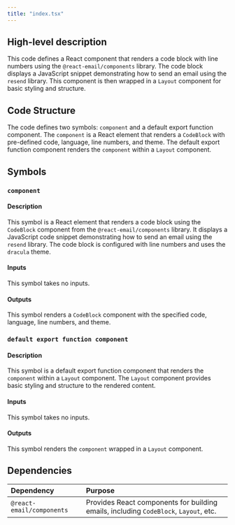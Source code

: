 ```yaml
---
title: "index.tsx"
---
```


## High-level description
This code defines a React component that renders a code block with line numbers using the `@react-email/components` library. The code block displays a JavaScript snippet demonstrating how to send an email using the `resend` library. This component is then wrapped in a `Layout` component for basic styling and structure.

## Code Structure
The code defines two symbols: `component` and a default export function component. The `component` is a React element that renders a `CodeBlock` with pre-defined code, language, line numbers, and theme. The default export function component renders the `component` within a `Layout` component.

## Symbols

### `component`
#### Description
This symbol is a React element that renders a code block using the `CodeBlock` component from the `@react-email/components` library. It displays a JavaScript code snippet demonstrating how to send an email using the `resend` library. The code block is configured with line numbers and uses the `dracula` theme.

#### Inputs
This symbol takes no inputs.

#### Outputs
This symbol renders a `CodeBlock` component with the specified code, language, line numbers, and theme.

### `default export function component`
#### Description
This symbol is a default export function component that renders the `component` within a `Layout` component. The `Layout` component provides basic styling and structure to the rendered content.

#### Inputs
This symbol takes no inputs.

#### Outputs
This symbol renders the `component` wrapped in a `Layout` component.

## Dependencies
| Dependency | Purpose |
|:-----------|:--------|
| `@react-email/components` | Provides React components for building emails, including `CodeBlock`, `Layout`, etc. |

